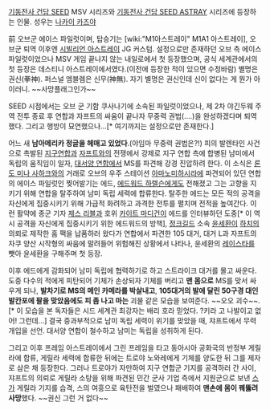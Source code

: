 [[기동전사 건담 SEED]] MSV 시리즈와 [[기동전사 건담 SEED ASTRAY]] 시리즈에 등장하는 인물. 성우는 [[나카이 카즈야]]

前 오브군 에이스 파일럿이며, 탑승기는 [wiki:"M1아스트레이" M1A1 아스트레이], 오브군 퇴역 이후엔 [[시빌리언 아스트레이]] JG 커스텀. 설정으로만 존재하던 오브 측 에이스 파일럿이었으나 MSV 게임 끝나지 않는 내일로에서 첫 등장했으며, 공식 세계관에서의 첫 등장은 데스티니 아스트레이에서였다.(이전에 등장한 적이 있으면 수정바람) 별명은 권신(拳神). 퍼스널 엠블렘은 신무(神無). 자기 별명은 권신인데 신이 없다는 게 뭔가 아이러니. ~~사망플래그인가~~ 

SEED 시점에서는 오브 군 기함 쿠사나기에 소속된 파일럿이었으나, 제 2차 야긴두웨 주역 전투 종료 후 연합과 자프트의 싸움이 끝나자 무중력 권법(....)을 완성하겠다며 퇴역했다. 그리고 행방이 묘연했으나...[* 여기까지는 설정으로만 존재한다.]

어느 새 '''남아메리카 정글을 헤매고 있었다'''.(야임마 무중력 권법은?!) 피의 발렌타인 사건으로 촉발된 [[지구연합]]과 [[자프트]]와의 전쟁에서 강제로 지구 연합 측에 합병된 남미에서 독립의 움직임이 일자, [[대서양 연합]]에서 MS를 파견해 강경 진압하려 한다. 이 소식은 [[론도 미나 사하크]]와의 거래로 오브의 우주 스테이션 [[아마노미하시라]]에 파견되어 있던 연합의 에이스 파일럿인 찢어발기는 에드, [[에드워드 하렐슨]]에게도 전해졌고 그는 고향을 지키기 위해 연합을 탈주하여 남미 독립 세력에 합류한다. 탈주한 에드는 모든 적의 공격을 자신에게 집중시키기 위해 가급적 화려하고 과격한 전투를 펼치며 전적을 높여간다. 이런 활약에 종군 기자 [[제스 리블]]과 호위 [[카이트 마디건]]이 에드를 인터뷰하던 도중[* 이 역시 공격을 자신에게 집중시키기 위한 에드워드의 방책], [[정크길드]] 소속 [[윤세환]]이 [[하치]]의 의뢰로 제작한 홈 팩을 납품하러 왔다가 연합에서 파견한 105 대거, 대거 L과 자프트의 자쿠 양산 시작형의 싸움에 말려들어 위험해진 상황에서 나타나, 윤세환의 [[레이스타]]를 뺏아 윤세환을 구해주며 첫 등장.

이후 에드에게 감화되어 남미 독립에 협력하기로 하고 스트라이크 대거를 몰고 싸운다. 도중 다수의 적에게 피탄되어 기체가 손상되자 기체를 버리고 '''맨 몸으로''' MS를 맞서 싸우게 되나, '''발차기로 MS의 메인 카메라를 박살내고''', '''105대거의 발에 달린 50구경 대인발칸포에 팔을 맞았음에도 피 좀 나고 마는''' 괴물 같은 모습을 보여준다. ~~오오 괴수~~.[* 이 모습을 본 독자들은 시드 세계관 최강자는 배리 호라 믿었다. ?키라 고 나발이고 없어! 그런데...]  결국 중과부적으로 남미 독립 세력이 위기를 맞았을 때, 쟈프트에서 무력 개입을 선언. 대서양 연합이 철수하고 남미는 독립을 성취하게 된다.


그리고 이후 프레임 아스트레이에서 그린 프레임을 타고 동아시아 공화국의 반정부 게릴라에 합류, 게릴라 세력에 합류한 뒤에는 트로야 노와레에게 기체를 양도한 뒤 그를 제자로 삼은 채 등장한다. 그러나 트로야가 자만하여 지구 연합군 기지를 공격하러 간 사이, 쟈프트의 의뢰로 게릴라 소탕을 위해 파견된 민간 군사 기업 측에서 지원군으로 보낸 [[스]]가 게릴라 기지를 습격, 스의 여흥으로 육탄전을 벌였으나 패배하여 '''맨손에 몸이 꿰뚫려 사망'''했다. ~~권신 그런 거 없다~~
